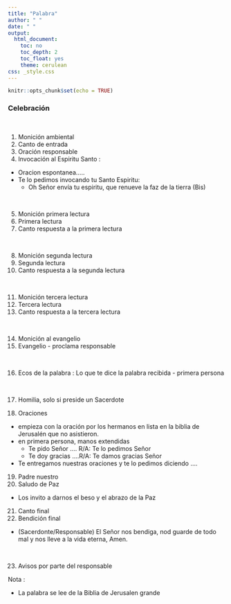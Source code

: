 ```yaml
---
title: "Palabra"
author: " "
date: " "
output:
  html_document:
    toc: no
    toc_depth: 2
    toc_float: yes
    theme: cerulean
css: _style.css
---
```


```r
knitr::opts_chunk$set(echo = TRUE)
```

### **Celebración**

</br>

1. Monición ambiental
2. Canto de entrada
3. Oración responsable
4. Invocación al Espiritu Santo : 
* Oracion espontanea.....
* Te lo pedimos invocando tu Santo Espiritu:
  * Oh Señor envía tu espiritu, que renueve la faz de la tierra (Bis)

</br>

5. Monición primera lectura
6. Primera lectura
7. Canto respuesta a la primera lectura

</br>

8. Monición segunda lectura
9. Segunda lectura
10. Canto respuesta a la segunda lectura

</br>

11. Monición tercera lectura
12. Tercera lectura
13. Canto respuesta a la tercera lectura

</br>

14. Monición al evangelio 
15. Evangelio - proclama responsable

</br>

16. Ecos de la palabra : Lo que te dice la palabra recibida - primera persona

</br>

17. Homilia, solo si preside un Sacerdote

18. Oraciones 
* empieza con la oración por los hermanos en lista en la biblia de Jerusalén que no asistieron.
* en primera persona, manos extendidas 
  * Te pido Señor .... R/A: Te lo pedimos Señor
  * Te doy gracias ....R/A: Te damos gracias Señor

* Te entregamos nuestras oraciones y te lo pedimos diciendo ....  

19. Padre nuestro
20. Saludo de Paz 
* Los invito a darnos el beso y el abrazo de la Paz
21. Canto final
22. Bendición final
* (Sacerdonte/Responsable) El Señor nos bendiga, nod guarde de todo mal y nos lleve a la vida eterna, Amen.

</br>

23. Avisos por parte del responsable


Nota : 

* La palabra se lee de la Biblia de Jerusalen grande

